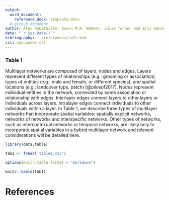 ```yaml
---
output: 
  word_document:
    reference_docx: template.docx
  # github_document
author: Alec Robitaille, Quinn M.R. Webber, Julie Turner and Eric Vander Wal
date: "`r Sys.Date()`"
bibliography: ../references/refs.bib
csl: vancouver.csl
---
```



<!--
*network of networks is just an intraspecific network* *interspecific networks are networks of networks*
-->


### Table 1
Multilayer networks are composed of layers, nodes and edges. Layers represent different types of relationships (e.g.: grooming or association), types of entities (e.g.: male and female, or different species), and spatial locations (e.g.: landcover type, patch) [@pilosof2017]. Nodes represent individual entities in the network, connected by some association or relationship with edges. Interlayer edges connect layers to other layers or individuals across layers. Intralayer edges connect individuals to other individuals within a layer. In Table 1, we describe three types of multilayer networks that incorporate spatial variables: spatially explicit networks, networks of networks and interspecific networks. <!-- not clear --> Other types of networks, such as intercontexual networks or temporal networks, are likely only to incorporate spatial variables in a hybrid multilayer network and relevant considerations will be detailed here.


<!-- 
highlight examples at the beginning? in the text?


Relationships between individuals can be differentiated by their physical distance: communication or other high distance, grooming (physical contact), association (threshold distance)

An animal's social network is multifaceted and complex, though this system is often examined 

The edges are often abstracted because they no longer in the sense that they represent a specific spatial and temporal context, which

mv type of network across the top


what about intralayer social grain --> 

```r
library(data.table)

tab1 <- fread('table1.csv')

options(knitr.table.format = "markdown")

knitr::kable(tab1)
```

# References

